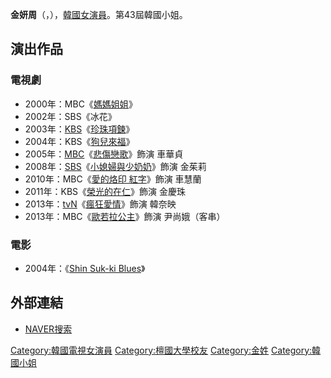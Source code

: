 {{藝人
| 姓名 = 金研周
| 類型 = 女演員
| 圖片 = Kim Yeon-Joo.jpg
| 圖片尺寸 = 
| 圖片簡介 = 
| 國籍 = {{KOR}}
| 出生日期 = {{birth_date_and_age|1980|8|30}}
| 語言 = [[韓語|韓語]]、[[英語|英語]]
| 教育程度 = [[檀國大學|檀國大學]]戲劇電影學[[學士|學士]]<br />[[檀國大學|檀國大學]]大學院戲劇電影學[[碩士|碩士]]（演劇理論專攻）
| 出道日期 = 1999年
| 經紀公司 = S&L COMPANY
}}
{{Portal box|大韩民国|人物}}

'''金妍周'''（{{lang-ko|'''김연주'''}}，{{bd|1980年|8月30日|catIdx=K金}}），[[韓國|韓國]][[女演員|女演員]]。第43屆韓國小姐。

== 演出作品 ==
=== 電視劇 ===
*2000年：MBC《[[媽媽姐姐|媽媽姐姐]]》
*2002年：SBS《冰花》
*2003年：[[韓國放送公社|KBS]]《[[珍珠項鍊_(韓劇)|珍珠項鍊]]》
*2004年：KBS《[[狗兒來福|狗兒來福]]》
*2005年：[[韓國文化廣播公司|MBC]]《[[悲傷戀歌|悲傷戀歌]]》飾演 車華貞
*2008年：[[SBS_(韓國)|SBS]]《[[小媳婦與少奶奶|小媳婦與少奶奶]]》飾演 金茱莉
*2010年：MBC《[[紅字_(電視劇)|愛的烙印 紅字]]》飾演 車慧蘭
*2011年：KBS《[[榮光的在仁|榮光的在仁]]》飾演 金慶珠
*2013年：[[tvN|tvN]]《[[瘋狂愛情|瘋狂愛情]]》飾演 韓奈映
*2013年：MBC《[[歐若拉公主|歐若拉公主]]》飾演 尹尚娥（客串）

=== 電影 ===
*2004年：《[[Shin_Suk-ki_Blues|Shin Suk-ki Blues]]》

== 外部連結 ==
*[http://search.naver.com/search.naver?sm=tab_hty.top&where=nexearch&ie=utf8&query=%EA%B9%80%EC%97%B0%EC%A3%BC&x=11&y=24 NAVER搜索] {{Wayback|url=http://search.naver.com/search.naver?sm=tab_hty.top&where=nexearch&ie=utf8&query=%EA%B9%80%EC%97%B0%EC%A3%BC&x=11&y=24 |date=20190701080609 }}{{ko}}

{{DEFAULTSORT: Kim Yeon Joo}}
[[Category:韓國電視女演員|Category:韓國電視女演員]]
[[Category:檀國大學校友|Category:檀國大學校友]]
[[Category:金姓|Category:金姓]]
[[Category:韓國小姐|Category:韓國小姐]]